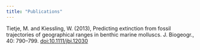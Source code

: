 ```yaml
---
title: "Publications"
---
```


Tietje, M. and Kiessling, W. (2013), Predicting extinction from fossil trajectories of geographical ranges in benthic marine molluscs. J. Biogeogr., 40: 790–799. [doi:10.1111/jbi.12030](http://onlinelibrary.wiley.com/doi/10.1111/jbi.12030/abstract)